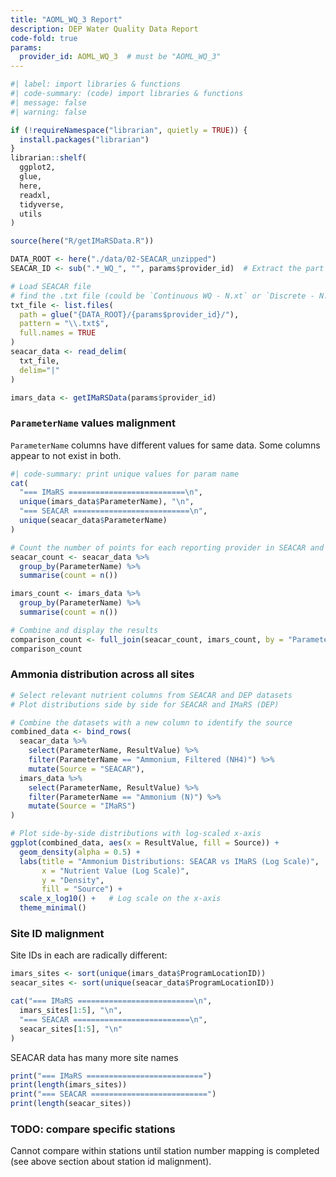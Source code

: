 ```yaml
---
title: "AOML_WQ_3 Report"
description: DEP Water Quality Data Report
code-fold: true
params: 
  provider_id: AOML_WQ_3  # must be "AOML_WQ_3"
---
```


```r
#| label: import libraries & functions
#| code-summary: (code) import libraries & functions
#| message: false
#| warning: false

if (!requireNamespace("librarian", quietly = TRUE)) {
  install.packages("librarian")
}
librarian::shelf(
  ggplot2,
  glue,
  here,
  readxl,
  tidyverse,
  utils
)

source(here("R/getIMaRSData.R"))

DATA_ROOT <- here("./data/02-SEACAR_unzipped")
SEACAR_ID <- sub(".*_WQ_", "", params$provider_id)  # Extract the part after _WQ_
```

```R
# Load SEACAR file
# find the .txt file (could be `Continuous WQ - N.xt` or `Discrete - N.txt`)
txt_file <- list.files(
  path = glue("{DATA_ROOT}/{params$provider_id}/"), 
  pattern = "\\.txt$", 
  full.names = TRUE
)
seacar_data <- read_delim(
  txt_file,
  delim="|"
)

imars_data <- getIMaRSData(params$provider_id)
```

### `ParameterName` values malignment
`ParameterName` columns have different values for same data.
Some columns appear to not exist in both.

```R
#| code-summary: print unique values for param name
cat(
  "=== IMaRS ==========================\n",
  unique(imars_data$ParameterName), "\n",
  "=== SEACAR ==========================\n",
  unique(seacar_data$ParameterName)
)
```


```R
# Count the number of points for each reporting provider in SEACAR and DEP data
seacar_count <- seacar_data %>%
  group_by(ParameterName) %>%
  summarise(count = n())

imars_count <- imars_data %>%
  group_by(ParameterName) %>%
  summarise(count = n())

# Combine and display the results
comparison_count <- full_join(seacar_count, imars_count, by = "ParameterName", suffix = c("_SEACAR", "_IMaRS"))
comparison_count
```


### Ammonia distribution across all sites

```R
# Select relevant nutrient columns from SEACAR and DEP datasets
# Plot distributions side by side for SEACAR and IMaRS (DEP)

# Combine the datasets with a new column to identify the source
combined_data <- bind_rows(
  seacar_data %>% 
    select(ParameterName, ResultValue) %>%
    filter(ParameterName == "Ammonium, Filtered (NH4)") %>% 
    mutate(Source = "SEACAR"),
  imars_data %>% 
    select(ParameterName, ResultValue) %>%
    filter(ParameterName == "Ammonium (N)") %>% 
    mutate(Source = "IMaRS")
)

# Plot side-by-side distributions with log-scaled x-axis
ggplot(combined_data, aes(x = ResultValue, fill = Source)) +
  geom_density(alpha = 0.5) +
  labs(title = "Ammonium Distributions: SEACAR vs IMaRS (Log Scale)",
       x = "Nutrient Value (Log Scale)",
       y = "Density",
       fill = "Source") +
  scale_x_log10() +   # Log scale on the x-axis
  theme_minimal()


```


### Site ID malignment
Site IDs in each are radically different:

```R
imars_sites <- sort(unique(imars_data$ProgramLocationID))
seacar_sites <- sort(unique(seacar_data$ProgramLocationID))

cat("=== IMaRS ==========================\n",
  imars_sites[1:5], "\n",
  "=== SEACAR ==========================\n",
  seacar_sites[1:5], "\n"
)

```

SEACAR data has many more site names

```R
print("=== IMaRS ==========================")
print(length(imars_sites))
print("=== SEACAR ==========================")
print(length(seacar_sites))

```


### TODO: compare specific stations
Cannot compare within stations until station number mapping is completed (see above section about station id malignment).

